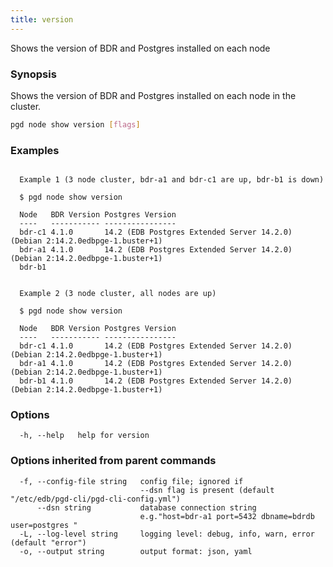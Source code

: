 ```yaml
---
title: version
---
```


Shows the version of BDR and Postgres installed on each node

### Synopsis

Shows the version of BDR and Postgres installed on each node in the cluster.

```sh
pgd node show version [flags]
```

### Examples

```text

  Example 1 (3 node cluster, bdr-a1 and bdr-c1 are up, bdr-b1 is down)

  $ pgd node show version

  Node   BDR Version Postgres Version
  ----   ----------- ----------------
  bdr-c1 4.1.0       14.2 (EDB Postgres Extended Server 14.2.0) (Debian 2:14.2.0edbpge-1.buster+1)
  bdr-a1 4.1.0       14.2 (EDB Postgres Extended Server 14.2.0) (Debian 2:14.2.0edbpge-1.buster+1)
  bdr-b1


  Example 2 (3 node cluster, all nodes are up)

  $ pgd node show version

  Node   BDR Version Postgres Version
  ----   ----------- ----------------
  bdr-c1 4.1.0       14.2 (EDB Postgres Extended Server 14.2.0) (Debian 2:14.2.0edbpge-1.buster+1)
  bdr-a1 4.1.0       14.2 (EDB Postgres Extended Server 14.2.0) (Debian 2:14.2.0edbpge-1.buster+1)
  bdr-b1 4.1.0       14.2 (EDB Postgres Extended Server 14.2.0) (Debian 2:14.2.0edbpge-1.buster+1)

```

### Options

```text
  -h, --help   help for version
```

### Options inherited from parent commands

```text
  -f, --config-file string   config file; ignored if 
                             --dsn flag is present (default "/etc/edb/pgd-cli/pgd-cli-config.yml")
      --dsn string           database connection string
                             e.g."host=bdr-a1 port=5432 dbname=bdrdb user=postgres "
  -L, --log-level string     logging level: debug, info, warn, error (default "error")
  -o, --output string        output format: json, yaml
```
